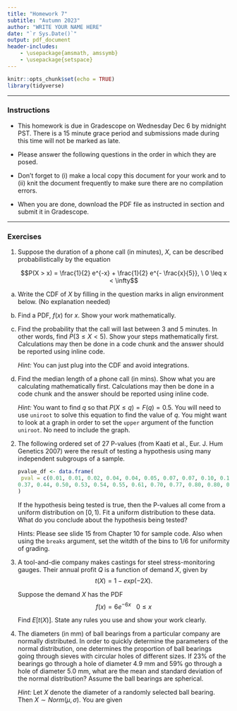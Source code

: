 ```yaml
---
title: "Homework 7"
subtitle: "Autumn 2023"
author: "WRITE YOUR NAME HERE"
date: "`r Sys.Date()`"
output: pdf_document
header-includes:
    - \usepackage{amsmath, amssymb}
    - \usepackage{setspace} 
---
```


\onehalfspacing

```r
knitr::opts_chunk$set(echo = TRUE)
library(tidyverse)

```


* * * 

### Instructions

- This homework is due in Gradescope on Wednesday Dec 6 by midnight PST. There is a 15 minute grace period and submissions made during this time will not be marked as late. \textbf{No work will be accepted after this time.}

- Please answer the following questions in the order in which they are posed. \textbf{In the interest of time, problems 3 and 4 may be handwritten. However, keep in mind that you must upload a clearly legible scan and we will take off credit for untidy work that we are unable to read.}

- Don't forget to (i) make a local copy this document for your work and to (ii) knit the document frequently to make sure there are no compilation errors. 

- When you are done, download the PDF file as instructed in section and submit it in Gradescope. 

* * *


### Exercises 

1. Suppose the duration of a phone call (in minutes), $X$, can be described probabilistically by the equation

	 $$P(X > x) = \frac{1}{2} e^{-x} + \frac{1}{2} e^{- \frac{x}{5}}, \ 0 \leq x < \infty$$
	   
   	
a. Write the CDF of $X$ by filling in the question marks in align environment below. (No explanation needed)

   \begin{align*}
   F(x) &= P(X \leq x) \\
   &= \left\{ \begin{array}{cc} 
                   ??? & x < 0\\
                   ??? & x \geq 0.
              \end{array} \right.
    \end{align*}
    
b. Find a PDF, $f(x)$  for $x$. Show your work mathematically. 

c. Find the probability that the call will last between 3 and 5 minutes. In other words, find $P(3 \leq X < 5)$. Show your steps mathematically first. Calculations may then be done in a code chunk and the answer should be reported using inline code.

    *Hint:* You can just plug into the CDF and avoid integrations.
   
d. Find the median length of a phone call (in mins). Show what you are calculating mathematically first. Calculations may then be done in a code chunk and the answer should be reported using inline code.

    *Hint:* You want to find $q$ so that $P(X \leq q) = F(q) = 0.5$. You will need to use `uniroot` to solve this equation to find the value of $q$. You might want to look at a graph in order to set the `upper` argument of the function `uniroot`. No need to include the graph.

   
2. The following ordered set of 27 P-values (from Kaati et al., Eur. J. Hum Genetics 2007) were the result of testing a hypothesis using many independent subgroups of a sample. 

    ```r
pvalue_df <- data.frame( 
  pval = c(0.01, 0.01, 0.02, 0.04, 0.04, 0.05, 0.07, 0.07, 0.10, 0.19, 0.24, 0.27, 0.34,
0.37, 0.44, 0.50, 0.53, 0.54, 0.55, 0.61, 0.70, 0.77, 0.80, 0.80, 0.82, 0.94, 0.99)
)
    ```

    If the hypothesis being tested is true, then the P-values all come from a uniform distribution on $[0,1)$. Fit a uniform distribution to these data. What do you conclude about the hypothesis being tested?

    Hints: Please see slide 15 from Chapter 10 for sample code. Also when using the `breaks` argument, set the witdth of the bins to 1/6 for uniformity of grading.
     
3. A tool-and-die company makes castings for steel stress-monitoring gauges. Their annual profit $Q$ is a function of demand $X$, given by 
    $$t(X) = 1 - exp (-2 X).$$
   
   Suppose the demand $X$ has the PDF
    $$f(x) = 6 e^{-6x} \ \ \  0 \leq x$$
  
   Find $E\left[ t(X) \right]$. State any rules you use and show your work clearly. 
    
4. The diameters (in mm) of ball bearings from a particular company are normally distributed. In order to quickly determine the parameters of the normal distribution, one determines the proportion of ball bearings going through sieves with circular holes of different sizes. If 23% of the bearings go through a hole of diameter 4.9 mm and 59% go through a hole of diameter 5.0 mm, what are the mean and standard deviation of the normal distribution? Assume the ball bearings are spherical. 

    *Hint:* Let $X$ denote the diameter of a randomly selected ball bearing. Then $X \sim Norm(\mu, \sigma)$. You are given
\begin{align*}
P(X \leq 4.9) &= 0.23,\\
P(X \leq 5.0) &= 0.59.
\end{align*}

